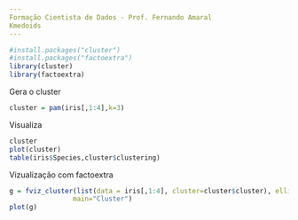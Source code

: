 ---
Formação Cientista de Dados - Prof. Fernando Amaral
Kmedoids
---

```{r}
#install.packages("cluster")
#install.packages("factoextra")
library(cluster)
library(factoextra)
```
Gera o cluster
```{r}
cluster = pam(iris[,1:4],k=3)
```
Visualiza
```{r}
cluster
plot(cluster)
table(iris$Species,cluster$clustering)
```
Vizualização com factoextra

```{r}
g = fviz_cluster(list(data = iris[,1:4], cluster=cluster$cluster), ellipse.type = "norm", ggtheme = theme_bw(),
                main="Cluster")
plot(g)
```

